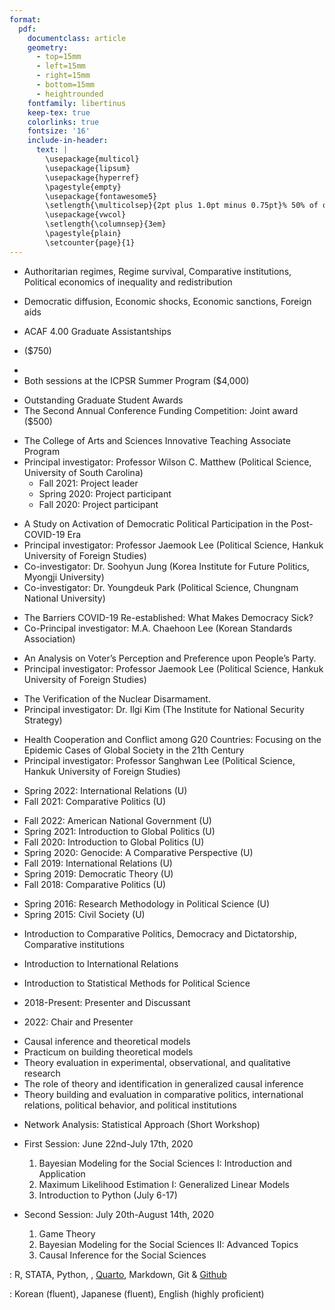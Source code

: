 ```yaml
---
format: 
  pdf: 
    documentclass: article
    geometry:
      - top=15mm
      - left=15mm
      - right=15mm
      - bottom=15mm
      - heightrounded
    fontfamily: libertinus
    keep-tex: true
    colorlinks: true
    fontsize: '16'
    include-in-header: 
      text: |
        \usepackage{multicol}
        \usepackage{lipsum}
        \usepackage{hyperref}
        \pagestyle{empty}
        \usepackage{fontawesome5}
        \setlength{\multicolsep}{2pt plus 1.0pt minus 0.75pt}% 50% of original values
        \usepackage{vwcol}
        \setlength{\columnsep}{3em}
        \pagestyle{plain}
        \setcounter{page}{1}
---
```


<!-- TITLE -->

```{=tex}
\begin{huge}\begin{center}{\bf SANGHOON PARK}\end{center}\end{huge}
```
<!-- CONTACT INFO -->

```{=tex}
\begin{center}
{\faEnvelope}\href{sp23@email.sc.edu}{\ttfamily sp23@email.sc.edu} ∙
{\faLink} \href{sanghoon-park.com}{\ttfamily sanghoon-park.com} ∙ 
{\faGithub} \href{https://github.com/pherephobia}{\ttfamily github.com/pherephobia}
\end{center}
\vspace{15pt}
```
<!-- EDUCATION: PHD -->

```{=tex}
\vspace{3pt}
\begin{large}
 {\bf EDUCATION}
  \vspace{3pt}
  \hrule
  \begin{multicols}{2}
    \begin{flushleft}{\bf University of South Carolina}\end{flushleft}
    \begin{flushright}Expected Apr 2023\end{flushright}
  \end{multicols}
  \vspace{-0.17cm}
  \begin{multicols}{2}
    \begin{flushleft}Ph.D. Candidate: Political Science\end{flushleft}
    \begin{flushright}Columbia, SC\end{flushright}
  \end{multicols}
  \vspace{-0.25cm}
  \hspace{3pt}\textit{Fields for Comprehensive Exams:}\\
  \vspace{-0.25cm}
  \hspace{6pt}\textit{Comprative Politics} (Major, passed with distinction), \textit{International Relations} (Minor)
\end{large}
\vspace{3pt}
```
<!-- EDUCATION: MA -->

```{=tex}
\vspace{7pt}
\begin{large}
   \begin{multicols}{2}
    \begin{flushleft}{\bf Hankuk University of Foreign Studies}\end{flushleft}
    \begin{flushright}Feb 2017\end{flushright}
  \end{multicols}
  \vspace{-0.17cm}
  \begin{multicols}{2}
    \begin{flushleft}M.A.: Political Science and International Relations\end{flushleft}
    \begin{flushright}Seoul, ROK\end{flushright}
  \end{multicols}
  \vspace{-0.25cm}
  \hspace{3pt}Advisor: Dr. Jaemook Lee (Political Science), and specially Daejin Yi (Political Science)
\end{large}
\vspace{3pt}
```
<!-- EDUCATION: BA -->

```{=tex}
\begin{large}
  \begin{multicols}{2}
    \begin{flushleft}{\bf Hankuk University of Foreign Studies}\end{flushleft}
    \begin{flushright}Feb 2015\end{flushright}
  \end{multicols}
  \vspace{-0.17cm}
  \begin{multicols}{2}
    \begin{flushleft}B.A.: Political Science and International Relations\end{flushleft}
    \begin{flushright}Seoul, ROK\end{flushright}
  \end{multicols}
\end{large}
\vspace{7pt}
```
<!-- RESEARCH INTERESTS: 1ST BULLET-->

```{=tex}
\begin{large}{\bf RESEARCH INTERESTS}
  \vspace{3pt}
  \hrule
  \begin{multicols}{2}
    \begin{flushleft}{\bf Comparative Politics}\end{flushleft}
    \begin{flushright}\end{flushright}
  \end{multicols}
\end{large}
\vspace{-0.16cm}
```
-   Authoritarian regimes, Regime survival, Comparative institutions, Political
    economics of inequality and redistribution

\vspace{7pt}

<!-- RESEARCH INTERESTS: 2ND BULLET-->

```{=tex}
\begin{large}
  \begin{multicols}{2}
    \begin{flushleft}{\bf International Relations}\end{flushleft}
    \begin{flushright}\end{flushright}
  \end{multicols}
\end{large}
\vspace{-0.16cm}
```
-   Democratic diffusion, Economic shocks, Economic sanctions, Foreign aids

\vspace{7pt}

<!-- PEERREVIEWED : 1ST BULLET-->

```{=tex}
\begin{large}{\bf PEER-REVIEWED ARTICLES}
  \vspace{3pt}
  \hrule
\end{large}
  \begin{itemize}
    \item[10.] Wilson, Matthew, Christopher Howell, Kelsey Martin-Morales, and \textbf{Sanghoon Park}. 2023. ``Concept Mapping and Reading Comprehension." \textit{Journal of Political Science Education.} Forthcoming.
    \item[9.] \textbf{Park, Sanghoon}. 2022. ``\href{http://www.partystudies.or.kr/contents/bbs/bbs_list.html?bbs_cls_cd=004003}{Effect of reasons for re-election on voting participation and outcomes: An empirical examination of re/by-elections for the Korean National Assembly after democratization.}"  \textit{Korean Party Studies Review} 21(3): 41-80. 
\item[8.] Kang, Jiyoon, \textbf{Sanghoon Park}, and Sun Gue Yang. 2022. ``\href{http://basicdata.kr/board/read/journals/146/}{Leadership in Communication:
How Leadership and Communication Affect Public Service Motivation (PSM)}." \textit{Journal of Research Methodology} 7(1): 23-60.
\item[7.] \textbf{Park, Sanghoon}, Chaehoon Lee, and Ilgi Kim. 2020. ``\href{https://www.earticle.net/Journal/Issues/511/28448}{Infectious Disease Management and New Security Strategies: The Case of African Swine Fever in South Korea}." \textit{The Journal of Peace Studies} 21(2): 143-174.
\item[6.] \textbf{Park, Sanghoon}, and Jaeyoung Hur. 2020. ``\href{http://www.discourse201.org/html/sub05_01.asp}{Does North Korea Policies Reflect Public Opinion? The Public Awareness Survey Around the 4.27 Panmunjom Declaration}." \textit{Discourse 201} 23(2): 83-113.
\item[5.] Lee, Jaehoon, and \textbf{Sagnhoon Park}. 2020. ``\href{https://m.nec.go.kr/portal/cmm/fms/FileDown.do?atchFileId=5d0ffae936edc42f3b4e864801f86a0f4096c44da03fede418b94067e8f9d0ea&fileSn=1&bbsId=&searchYear=}{Climate and Electoral Participation: The Effect of Particulate Matter on Election in South Korea}'' \textit{The Study of Election} 12(1): 77-98.  
\item[4.] \textbf{Park, Sanghoon}, Jaemook Lee, and Daejin Yi. 2017. \href{http://www.dbpia.co.kr/Journal/ArticleDetail/NODE07183479?TotalCount=1&Seq=1&q=%5B%EB%8F%85%EC%9E%AC%EA%B5%AD%EA%B0%80%EC%99%80%20%EC%9E%AC%EB%B6%84%EB%B0%B0%C2%A7coldb%C2%A72%C2%A751%C2%A73%5D&searchWord=%EC%A0%84%EC%B2%B4%3D%5E%24%EB%8F%85%EC%9E%AC%EA%B5%AD%EA%B0%80%EC%99%80%20%EC%9E%AC%EB%B6%84%EB%B0%B0%5E*&Multimedia=0&isIdentifyAuthor=0&Collection=0&SearchAll=%EB%8F%85%EC%9E%AC%EA%B5%AD%EA%B0%80%EC%99%80%20%EC%9E%AC%EB%B6%84%EB%B0%B0&isFullText=0&specificParam=0&SearchMethod=0&Sort=1&SortType=desc&Page=1&PageSize=20#}{``Dictatorships and Redistribution: Empirical Analysis of Redistribution by Dictatorships Sub-regime Type."} \textit{OUGHTOPIA} 32(1), 271-314.
\item[3.] Oh, Sujin, \textbf{Sanghoon Park}, and Jaemook Lee. 2017. \href{http://www.dbpia.co.kr/Journal/ArticleDetail/NODE07131578?TotalCount=1&Seq=1&q=%5B%EC%9D%B4%EC%9E%AC%EB%AC%B5%20%EC%98%A4%EC%88%98%EC%A7%84%20%EB%B0%95%EC%83%81%ED%9B%88%20%EA%B3%84%EA%B8%89%ED%88%AC%ED%91%9C%C2%A7coldb%C2%A72%C2%A751%C2%A73%5D&searchWord=%EC%A0%84%EC%B2%B4%3D%5E%24%EC%9D%B4%EC%9E%AC%EB%AC%B5%20%EC%98%A4%EC%88%98%EC%A7%84%20%EB%B0%95%EC%83%81%ED%9B%88%20%EA%B3%84%EA%B8%89%ED%88%AC%ED%91%9C%5E*&Multimedia=0&isIdentifyAuthor=0&Collection=0&SearchAll=%EC%9D%B4%EC%9E%AC%EB%AC%B5%20%EC%98%A4%EC%88%98%EC%A7%84%20%EB%B0%95%EC%83%81%ED%9B%88%20%EA%B3%84%EA%B8%89%ED%88%AC%ED%91%9C&isFullText=0&specificParam=0&SearchMethod=0&Sort=1&SortType=desc&Page=1&PageSize=20#}{``Class Betrayal Voting and Political Knowledge in the 20th Korean General Election." \textit{Korean Political Science Review} 51(1), 153-180.}
\item[2.] Park, Youngdeuk, \textbf{Sanghoon Park}. 2016. \href{http://kiss.kstudy.com/thesis/thesis-view.asp?key=3472800}{``Determinants of Voting Choice in Brexit Referendum: Skill Level and Job Competition in the Labor Market."} \textit{The Korean Journal of Area Studies} 34(3), 1-31. 
\item[1.] \textbf{Park, Sanghoon}. 2015. \href{http://search.koreanstudies.net/thesis/thesis-view.asp?key=3438155}{``Welfare Expenditure and Economic Growth: The Sub-types of Welfare Expenditure of OECD countries."} \textit{Global Political Research} 9(2), 81-107.    
\end{itemize}

\vspace{-0.16cm}
```
\vspace{7pt}

<!-- OTHER PUBLICATIONS -->

```{=tex}
\begin{large}{\bf OTHER PUBLICATIONS}
  \vspace{3pt}
  \hrule
\end{large}
\begin{itemize}
  \item[2.] Wilson, Matthew and \textbf{Sanghoon Park}. "Empirical Indicators of Democracy and Authoritarianism." In {\it Oxford Bibliographies in Political Science}. Ed. Sandy Maised. New York: Oxford University Press. DOI: \href{https://www.oxfordbibliographies.com/display/document/obo-9780199756223/obo-9780199756223-0348.xml}{10.1093/OBO/9780199756223-0348}.
    \item[1.] \textbf{Park, Sanghoon} and Jaeyoung Hur. 2021. "What do we know and do not know?: Attitudes toward North Korea and unification." In {\it Issues and Perspectives in Korean Peace Process.} Hankuk University of Foreign Studies Knowledge Contents \& Press.
\end{itemize}
\vspace{-0.16cm}
```
\vspace{7pt}

<!-- UNDERREVIEW -->

```{=tex}
\begin{large}{\bf UNDER REVIEWS}
  \vspace{3pt}
  \hrule
\end{large}
\begin{itemize}
\item[3.] Wilson, Charles Matthew, Christopher Howell, Kelsey Martin-Morales, and \textbf{Sanghoon Park}. 2022. ``Concept Mapping and Reading Comprehension."
\item[2.] Park, Chun-Young and \textbf{Sanghoon Park}. 2022. ``You Scratch My Back, and I Scratch Yours: An Explanation of Dyadic Politics of Naming and Shaming."
\item[1.] Hur, Jaeyoung, Hyun-Hee Heo, \textbf{Sanghoon Park}, Deok-Hyun Jang, Jin-Yong Lee, Jin-Yong, and Won-Mo Jang. 2022. ``Risk Perceptions, Ideology, and Voting Intentions During the COVID-19 Pandemic: A Cross-sectional Study in South Korea."
\end{itemize}
```
\vspace{7pt}

<!-- \item[1.] Jaeyoung, Hur, \textbf{Sanghoon Park}, Hannah Kim, and Taehee Whang. 2021. ``Social Capital and the Success of Economic Sanction." -->

<!-- WORKS IN PROGRESS -->

```{=tex}
\begin{large}{\bf WORKS IN PROGRESS}
  \vspace{3pt}
  \hrule
\end{large}
\begin{itemize}
    \item[4.] ``Expanding China's Influence in the International Human Rights Regime." (with Hyunkyu Kim)
    \item[3.] ``Party Institutionalization and Civil Conflict." (with Dr. Matthew C. Wilson)
    \item[2.] ``Digital Technology and the Choice to Repress or Co-opt." (with Emily Harmon and Kuanwu Chen)
    %\item[2.] ``You Scratch My Back and I Scratch Yours: An Explanation of Dyadic Politics of Naming and Shaming"
    % \item[3.] ``Heterogeneous Democratization: Elite Politics and Economic Sanctions."
    \item[1.] ``Why Do Authoritarian Regimes Provide the Welfare Programs?"
%   \item[4.] ``Why Some Authoritarian Regimes Grow More than Other Authoritarian Regimes?."
%   \item[3.] ``When Democratic Breakdown Happens? Inequality and Democratic Consolidation."
    % \item[1.] ``The Welfare States without Labour in Asia: Power Resources Theory Revisited."
%   \item[1.] ``Labour condition and the society: unstability and Infertility, the conditional effects of labour protection."
\end{itemize}
```
\vspace{7pt}

<!-- HONORS, AWARDS, GRANTS -->

```{=tex}
\begin{large}{\bf HONORS, AWARDS, AND GRANTS}
  \vspace{3pt}
  \hrule
  \begin{multicols}{2}
    \begin{flushleft}{\bf University of South Carolina}\end{flushleft}
    \begin{flushright}Aug 2018-May 2023\end{flushright}
  \end{multicols}
  \vspace{-0.17cm}
  \begin{multicols}{2}
    \begin{flushleft}\textit{Department of Political Science}\end
    {flushleft}\begin{flushright}Columbia, SC\end
    {flushright}
  \end{multicols}
\end{large}
\vspace{-0.16cm}
```
-   ACAF 4.00 Graduate Assistantships

\vspace{7pt}

```{=tex}
\begin{large}
  \begin{multicols}{2}
    \begin{flushleft}{\bf EITM Institute}\end{flushleft}
    \begin{flushright}June 2022-Jul 2022\end{flushright}
  \end{multicols}
  \vspace{-0.17cm}
  \begin{multicols}{2}
    \begin{flushleft}\textit{University of California, Berkeley}\end
    {flushleft}\begin{flushright}Berkeley, CA\end
    {flushright}
  \end{multicols}
\end{large}
\vspace{-0.16cm}
```
-   \href{https://eitminstitute.org/institute/2022/}{2022 EITM Summer Institute}
    (\$750)

\vspace{7pt}

```{=tex}
\begin{large}
  \begin{multicols}{2}
    \begin{flushleft}{\bf EITM Institute}\end{flushleft}
    \begin{flushright}June 2020-Aug 2020\end{flushright}
  \end{multicols}
  \begin{multicols}{2}
    \begin{flushleft}\textit{University of Michigan, Ann Arbor}\end
    {flushleft}\begin{flushright}Ann Arbor, MI\end
    {flushright}
  \end{multicols}
\end{large}
\vspace{-0.16cm}
```
-   \href{https://52.2.147.143/icpsrweb/content/sumprog/scholarships/winners-2020.html}{EITM Certification Scholarships}
-   Both sessions at the ICPSR Summer Program (\$4,000)

\vspace{7pt}

```{=tex}
\begin{large}
  \begin{multicols}{2}
    \begin{flushleft}{\bf University of South Carolina}\end{flushleft}
    \begin{flushright}2020\end{flushright}
  \end{multicols}
  \vspace{-0.17cm}
  \begin{multicols}{2}
    \begin{flushleft}\textit{Department of Political Science}\end
    {flushleft}\begin{flushright}Columbia, SC\end
    {flushright}
  \end{multicols}
\end{large}
\vspace{-0.16cm}
```
-   Outstanding Graduate Student Awards
-   The Second Annual Conference Funding Competition: Joint award (\$500)

\vspace{7pt}

<!-- CONFERENCE PRESENTATIONS -->

```{=tex}
\begin{large}{\bf CONFERENCE PRESENTATIONS}
  \vspace{3pt}
  \hrule
\end{large}

\begin{itemize}
  \item[22.] Kim, Hyun-kyu and {\bf Sanghoon Park}. {2022.} {``Chinese Foreign Policy and the Evolution of Human Rights Discourse.''} {\it The Summer Meeting of the Korean Association of International Studies,} Seoul, ROK.
  \item[21.] {\bf Park, Sanghoon} and Chunyoung Park. {2022.} {``You Scratch My Back and I Scratch Yours: An Explanation of Dyadic Politics of Naming and Shaming.''} {\it The Annual Conference for Midwest Political Science Association,} Chicago, IL, US.
  \item[20.] Wilson, Matthew Charles, Chris Howell, Kelsey Morgan Martin Morales, and {\bf Sanghoon Park}. {2022.} {``Concept Mapping and Reading Comprehension.''} {\it The Annual Conference for Midwest Political Science Association,} Chicago, IL, US.
  \item[19.] Jiyoon Kang and {\bf Park, Sanghoon}. {2022.} {``Willing to be a protester: Violence, solidarity, and durability of protests.''} {\it the 63rd ISA Annual Convention,} Nashville, TN, US.
  \item[18.] {\bf Park, Sanghoon}, Emily Harmon, and Kuan-Wu Chen. {2022.} {``Digital Technology and the Choice to Repress or Co-opt.''} {\it the 63rd ISA Annual Convention,} Nashville, TN, US.
  \item[17.] {\bf Park, Sanghoon}. {2022.} {``Social Capital and the Success of Economic Sanction."} {\it third annual Carolinas Conflict Consortium,} Columbia, SC, US.
  \item[16.] {\bf Park, Sanghoon} and Chunyoung Park. {2021.} {``You Scratch My Back and I Scratch Yours: An Explanation of Dyadic Politics of Naming and Shaming.''} {\it ISA-South Annual Meeting 2021,} Atlanta, GA, US.
  \item[15.] {\bf Park, Sanghoon}. {2021.} {``Heterogeneous Democratization: Economic Sanctions and Elite Politics''} {\it The Annual Conference for Midwest Political Science Association,} Virtual conference.
  \item[14.] {\bf Park, Sanghoon}. {2020.} {``Why Do Authoritarian Regimes Provide Welfare Programs?''} {\it The Annual Conference for Midwest Political Science Association,} Chicago, IL, US.
  \item[13.] {\bf Park, Sanghoon}. {2020.} \href{https://www.dropbox.com/s/7xr90ielm1vh1sd/poster.pdf?dl=0}{\tt Poster PDF.} {``When Does Water Bring Conflicts?''} {\it second annual Carolinas Conflict Consortium,} Charlotte, NC, US.
  \item[12.] {\bf Park, Sanghoon}. {2020.} {``Why Do Authoritarian Regimes Provide Welfare?''} {\it The Annual Conference for Southern Political Science Association,} San Juan, PR, US.
  \item[11.] {\bf Park, Sanghoon}. {2019.} {``Why Do Authoritarian Regimes Provide Welfare?''} {\it The World Congress for Korean Politics and Society,} Seoul, ROK.
  \item[10.] {\bf Park, Sanghoon}. {2018.} {``Authoritarian Welfare State and Inequality''} {\it The Summer Meeting of Korean Political Science Association,} Busan, ROK.
  \item[9.] {\bf Park, Sanghoon}. {2017.} {``Political Regimes and Economic Growth: The Autonomy and Constraints of Ruling Institutions''} {\it The Winter Meeting of Korean Political Science Association,} Seoul, ROK.
  \item[8.] {\bf Park, Sanghoon}, Jaemook Lee, and Youngdeuk Park. {2017.} {``Attitudes toward Security issues and Class Betrayal Voting.''} {\it The Summer Meeting of the Korean Association of Party Studies,} Busan, ROK.
  \item[7.] {\bf Park, Sanghoon}. {2017.} {``Asian Political Regimes and Economic Growth: the Non-linear Relationships and Indirect Path.''} {\it The Closing Presentation of Institutes for Political Methodology,} Taipei, TW.
  \item[6.] {\bf Park, Sanghoon} and Youngdeuk Park. {2017.} {``Government Debt and Welfare expenditure: the heterogeneous effects of expenditures.''} {\it The Summer Meeting of the Korean Association of International Studies,} Jeonju, ROK.
  \item[5.] {\bf Park, Sanghoon} and Gidong Kim. {2017.} {``Attitudes to North Korea and Vote Choice: The heterogeneous effect of political knowledge of North Korea.''} {\it The World Congress for Korean Politics and Society,} Seoul, ROK.
  \item[4.] {\bf Park, Sanghoon} and Suna Jeong. {2017.} {``Aid and Redistribution: the distributional effects of aid in recipient countries.''} {\it The World Congress for Korean Politics and Society,} Seoul, ROK.
  \item[3.] {\bf Park, Sanghoon} and Sujin Oh. {2016.} {``Class Betrayal Voting and Political Knowledge in the 20th Korean General Election.''} {\it The Winter Meeting of the Korean Political Science Association,} Seoul, ROK.
  \item[2.] {\bf Park, Sanghoon}. {2016.} {``The North Korea as Dictatorship: How It Redistributes for What.''} {\it The Annual Meeting of The Korean Association of Peace Studies,} Jeju, ROK.
  \item[1.] {\bf Park, Sanghoon}. {2016.} {``Dictatorships and Redistribution: Empirical Analysis of Redistribution by Dictatorship Sub-regime Type.''} {\it The Summer Meeting of the Korean Political Science Association,} Seoul, ROK.
\end{itemize}
\vspace{-0.16cm}
```
\vspace{7pt}

<!-- RESEARCH EXPERIENCE -->

```{=tex}
\begin{large}{\bf RESEARCH EXPERIENCE}
  \vspace{3pt}
  \hrule
  \begin{multicols}{2}
    \begin{flushleft}{\bf Graduate Research Assistan}\end{flushleft}
    \begin{flushright}2020-2021\end{flushright}
  \end{multicols}
  \vspace{-0.17cm}
  \begin{multicols}{2}
    \begin{flushleft}\textit{University of South Carolina}\end{flushleft}
    \begin{flushright}Columbia, SC\end{flushright}
  \end{multicols}
  \end{large}
\vspace{-0.16cm}
```
-   The College of Arts and Sciences Innovative Teaching Associate Program
-   Principal investigator: Professor Wilson C. Matthew (Political Science,
    University of South Carolina)
    -   Fall 2021: Project leader
    -   Spring 2020: Project participant
    -   Fall 2020: Project participant

\vspace{7pt}

```{=tex}
\begin{large}
  \begin{multicols}{2}
    \begin{flushleft}{\bf Research Assistant}\end{flushleft}
    \begin{flushright}2021\end{flushright}
  \end{multicols}
  \vspace{-0.17cm}
  \begin{multicols}{2}
    \begin{flushleft}\textit{National Assembly Research Service}\end{flushleft}
    \begin{flushright}Seoul, ROK\end{flushright}
  \end{multicols}
  \end{large}
\vspace{-0.16cm}
```
-   A Study on Activation of Democratic Political Participation in the
    Post-COVID-19 Era
-   Principal investigator: Professor Jaemook Lee (Political Science, Hankuk
    University of Foreign Studies)
-   Co-investigator: Dr. Soohyun Jung (Korea Institute for Future Politics,
    Myongji University)
-   Co-investigator: Dr. Youngdeuk Park (Political Science, Chungnam National
    University)

```{=tex}
\vspace{7pt}
\newpage
```
```{=tex}
\begin{large}
  \begin{multicols}{2}
    \begin{flushleft}{\bf Research Assistant}\end{flushleft}
    \begin{flushright}2020\end{flushright}
  \end{multicols}
  \vspace{-0.17cm}
  \begin{multicols}{2}
    \begin{flushleft}\textit{Korea Democracy Foundation}\end{flushleft}
    \begin{flushright}Seoul, ROK\end{flushright}
  \end{multicols}
  \end{large}
\vspace{-0.16cm}
```
-   The Barriers COVID-19 Re-established: What Makes Democracy Sick?
-   Co-Principal investigator: M.A. Chaehoon Lee (Korean Standards Association)

\vspace{7pt}

```{=tex}
\begin{large}
  \begin{multicols}{2}
    \begin{flushleft}{\bf Principal Investigator}\end{flushleft}
    \begin{flushright}2016\end{flushright}
  \end{multicols}
  \vspace{-0.17cm}
  \begin{multicols}{2}
    \begin{flushleft}\textit{People’s Party}\end{flushleft}
    \begin{flushright}Seoul, ROK\end{flushright}
  \end{multicols}
  \end{large}
\vspace{-0.16cm}
```
-   An Analysis on Voter's Perception and Preference upon People's Party.
-   Principal investigator: Professor Jaemook Lee (Political Science, Hankuk
    University of Foreign Studies)

\vspace{7pt}

```{=tex}
\begin{large}
  \begin{multicols}{2}
    \begin{flushleft}{\bf Research Assistant}\end{flushleft}
    \begin{flushright}2015\end{flushright}
  \end{multicols}
  \vspace{-0.17cm}
  \begin{multicols}{2}
    \begin{flushleft}\textit{Ministry of Unification}\end{flushleft}
    \begin{flushright}Seoul, ROK\end{flushright}
  \end{multicols}
  \end{large}
\vspace{-0.16cm}
```
-   The Verification of the Nuclear Disarmament.
-   Principal investigator: Dr. Ilgi Kim (The Institute for National Security
    Strategy)

\vspace{7pt}

```{=tex}
\begin{large}
  \begin{multicols}{2}
    \begin{flushleft}{\bf Research Assistant}\end{flushleft}
    \begin{flushright}2015\end{flushright}
  \end{multicols}
  \vspace{-0.17cm}
  \begin{multicols}{2}
    \begin{flushleft}\textit{National Research Foundation of Korea}\end{flushleft}
    \begin{flushright}Seoul, ROK\end{flushright}
  \end{multicols}
  \end{large}
\vspace{-0.16cm}
```
-   Health Cooperation and Conflict among G20 Countries: Focusing on the
    Epidemic Cases of Global Society in the 21th Century
-   Principal investigator: Professor Sanghwan Lee (Political Science, Hankuk
    University of Foreign Studies)

\vspace{7pt}

```{=tex}
\begin{large}{\bf TEACHING EXPERIENCE}
  \vspace{3pt}
  \hrule
  \begin{multicols}{2}
    \begin{flushleft}{\bf Instructor}\end{flushleft}
    \begin{flushright}2021-2022\end{flushright}
  \end{multicols}
  \vspace{-0.17cm}
  \begin{multicols}{2}
    \begin{flushleft}\textit{University of South Carolina}\end{flushleft}
    \begin{flushright}Columbia, SC\end{flushright}
  \end{multicols}
  \end{large}
\vspace{-0.16cm}
```
-   Spring 2022: International Relations (U)
-   Fall 2021: Comparative Politics (U)

\vspace{7pt}

```{=tex}
\begin{large}
  \begin{multicols}{2}
    \begin{flushleft}{\bf Teaching Assistant}\end{flushleft}
    \begin{flushright}2018-2022\end{flushright}
  \end{multicols}
  \vspace{-0.17cm}
  \begin{multicols}{2}
    \begin{flushleft}\textit{University of South Carolina}\end{flushleft}
    \begin{flushright}Columbia, SC\end{flushright}
  \end{multicols}
  \end{large}
\vspace{-0.16cm}
```
-   Fall 2022: American National Government (U)
-   Spring 2021: Introduction to Global Politics (U)
-   Fall 2020: Introduction to Global Politics (U)
-   Spring 2020: Genocide: A Comparative Perspective (U)
-   Fall 2019: International Relations (U)
-   Spring 2019: Democratic Theory (U)
-   Fall 2018: Comparative Politics (U)

\vspace{7pt}

```{=tex}
\begin{large}
  \begin{multicols}{2}
    \begin{flushleft}{\bf Teaching Assistant}\end{flushleft}
    \begin{flushright}2015-2016\end{flushright}
  \end{multicols}
  \vspace{-0.17cm}
  \begin{multicols}{2}
    \begin{flushleft}\textit{Hankuk University of Foreign Studies}\end{flushleft}
    \begin{flushright}Seoul, ROK\end{flushright}
  \end{multicols}
  \end{large}
\vspace{-0.16cm}
```
-   Spring 2016: Research Methodology in Political Science (U)
-   Spring 2015: Civil Society (U)

\vspace{7pt}

```{=tex}
\begin{large}{\bf TEACHING INTERESTS}
  \vspace{3pt}
  \hrule
  \begin{multicols}{2}
    \begin{flushleft}{\bf Comparative Politics}\end{flushleft}
    \begin{flushright}\end{flushright}
  \end{multicols}
\end{large}
\vspace{-0.16cm}
```
-   Introduction to Comparative Politics, Democracy and Dictatorship,
    Comparative institutions

\vspace{7pt}

```{=tex}
\begin{large}
  \begin{multicols}{2}
    \begin{flushleft}{\bf International Relations}\end{flushleft}
    \begin{flushright}\end{flushright}
  \end{multicols}
\end{large}
\vspace{-0.16cm}
```
-   Introduction to International Relations

\vspace{7pt}

```{=tex}
\begin{large}
  \begin{multicols}{2}
    \begin{flushleft}{\bf Political Methodology}\end{flushleft}
    \begin{flushright}\end{flushright}
  \end{multicols}
\end{large}
\vspace{-0.16cm}
```
-   Introduction to Statistical Methods for Political Science

```{=tex}
\vspace{7pt}
\newpage
```
<!-- PROFESSIONAL AFFILIATION -->

```{=tex}
\begin{large}
  {\bf PROFESSIONAL AFFILIATION}
  \vspace{3pt}
  \hrule
  \textit{Graduate Student Membership}
  \end{large}
  \begin{multicols}{2}
    \begin{flushleft}\textit{American Political Science Association}\end{flushleft}
    \begin{flushright}2021-Present\end{flushright}
  \end{multicols}
    \begin{multicols}{2}
    \begin{flushleft}\textit{Midwest Political Science Association}\end{flushleft}
    \begin{flushright}2019-Present\end{flushright}
  \end{multicols}
    \begin{multicols}{2}
    \begin{flushleft}\textit{Southern Political Science Association}\end{flushleft}
    \begin{flushright}2019-Present\end{flushright}
  \end{multicols}
    \begin{multicols}{2}
    \begin{flushleft}\textit{International Studies Association}\end{flushleft}
    \begin{flushright}2021-Present\end{flushright}
  \end{multicols}
    \begin{multicols}{2}
    \begin{flushleft}\textit{Korean Association of Party Studies}\end{flushleft}
    \begin{flushright}2022-Present\end{flushright}
  \end{multicols}
  \vspace{-0.17cm}
```
\vspace{7pt}

<!-- PROFESSIONAL SERVICE ACTIVITY -->

```{=tex}
\begin{large}
  {\bf PROFESSIONAL SERVICE ACTIVITIES}
\end{large}
  \vspace{3pt}
  \hrule
  \begin{multicols}{2}
    \begin{flushleft}International Relations and Comparative Politics Brown bag\end{flushleft}
    \begin{flushright}2018-Present\end{flushright}
  \end{multicols}
  \begin{multicols}{2}
    \begin{flushleft}\textit{Department of Political Science, UofSC}\end{flushleft}
    \begin{flushright}Columbia, SC\end{flushright}
  \end{multicols}
  \vspace{-0.17cm}
```
-   2018-Present: Presenter and Discussant

```{=tex}
  \begin{multicols}{2}
    \begin{flushleft}The Annual Conference\end{flushleft}
    \begin{flushright}Apr 2022\end{flushright}
  \end{multicols}
  \begin{multicols}{2}
    \begin{flushleft}\textit{Midwest Political Science Association}\end{flushleft}
    \begin{flushright}Chicago, IL\end{flushright}
  \end{multicols}
  \vspace{-0.17cm}
```
-   2022: Chair and Presenter

\vspace{7pt}

<!-- EXTRACURRICULUM-->

```{=tex}
\begin{large}
  {\bf EXTRA CURRICULUM \& SKILLS}
  \vspace{3pt}
  \end{large}
  \hrule
  \begin{multicols}{2}
    \begin{flushleft}{\bf EITM Summer Institute}\end{flushleft}
    \begin{flushright}June 2021-Jul 2021\end{flushright}
  \end{multicols}
    \begin{multicols}{2}
    \begin{flushleft}{\it University of California, Berkeley}\end{flushleft}
    \begin{flushright}Berkeley, CA\end{flushright}
  \end{multicols}
  \vspace{-0.17cm}
```
-   Causal inference and theoretical models
-   Practicum on building theoretical models
-   Theory evaluation in experimental, observational, and qualitative research
-   The role of theory and identification in generalized causal inference
-   Theory building and evaluation in comparative politics, international
    relations, political behavior, and political institutions

\vspace{7pt}

```{=tex}
  \begin{multicols}{2}
    \begin{flushleft}{\bf ICPSR Summer Program}\end{flushleft}
    \begin{flushright}May 2021\end{flushright}
  \end{multicols}
    \begin{multicols}{2}
    \begin{flushleft}{\it University of Michigan}\end{flushleft}
    \begin{flushright}Ann Arbor, MI\end{flushright}
  \end{multicols}
  \vspace{-0.17cm}
```
-   Network Analysis: Statistical Approach (Short Workshop)

\vspace{7pt}

```{=tex}
  \begin{multicols}{2}
    \begin{flushleft}{\bf ICPSR Summer Program}\end{flushleft}
    \begin{flushright}June 2020-Aug 2020\end{flushright}
  \end{multicols}
    \begin{multicols}{2}
    \begin{flushleft}{\it University of Michigan}\end{flushleft}
    \begin{flushright}Ann Arbor, MI\end{flushright}
  \end{multicols}
  \vspace{-0.17cm}
```
-   First Session: June 22nd-July 17th, 2020

    1.  Bayesian Modeling for the Social Sciences I: Introduction and
        Application
    2.  Maximum Likelihood Estimation I: Generalized Linear Models
    3.  Introduction to Python (July 6-17)

-   Second Session: July 20th-August 14th, 2020

    1.  Game Theory
    2.  Bayesian Modeling for the Social Sciences II: Advanced Topics
    3.  Causal Inference for the Social Sciences

\vspace{7pt}

\textbf{Computing Skills}: R, STATA, Python, \LaTeX,
[Quarto](https://quarto.org/), Markdown, Git & [Github](www.github.com)

\vspace{7pt}

\textbf{Languages}: Korean (fluent), Japanese (fluent), English (highly
proficient)

\mbox{} \vfill \centering \textit{Last updated: \today}

